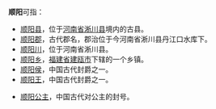 '''顺阳'''可指：

* [[顺阳县|顺阳县]]，位于[[河南省|河南省]][[淅川县|淅川县]]境内的古县。
* [[顺阳郡|顺阳郡]]，古代郡名，郡治位于今河南省淅川县丹江口水库下。
* [[顺阳川|顺阳川]]，位于河南省淅川县。
* [[顺阳乡|顺阳乡]]，[[福建省|福建省]][[建瓯市|建瓯市]]下辖的一个乡镇。
* [[顺阳侯|顺阳侯]]，中国古代封爵之一。
* [[顺阳王|顺阳王]]，中国古代封爵之一。

* [[顺阳公主|顺阳公主]]，中国古代对公主的封号。

{{disambig|Cat=二字中國相關消歧義}}